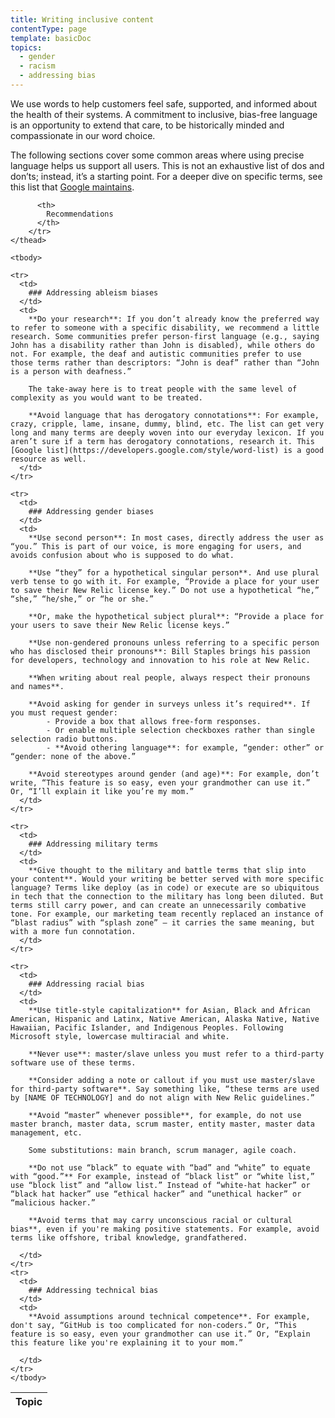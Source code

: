 ```yaml
---
title: Writing inclusive content
contentType: page
template: basicDoc
topics:
  - gender
  - racism
  - addressing bias
---
```


We use words to help customers feel safe, supported, and informed about the health of their systems. A commitment to inclusive, bias-free language is an opportunity to extend that care, to be historically minded and compassionate in our word choice.

The following sections cover some common areas where using precise language helps us support all users. This is not an exhaustive list of dos and don’ts; instead, it’s a starting point. For a deeper dive on specific terms, see this list that [Google maintains](https://developers.google.com/style/word-list).

<table>
    <thead>
        <tr>
          <th style={{ width: "200px" }}>
            Topic
          </th>

          <th>
            Recommendations
          </th>
        </tr>
    </thead>
    
    <tbody>

    <tr>
      <td>
        ### Addressing ableism biases
      </td>
      <td>
        **Do your research**: If you don’t already know the preferred way to refer to someone with a specific disability, we recommend a little research. Some communities prefer person-first language (e.g., saying John has a disability rather than John is disabled), while others do not. For example, the deaf and autistic communities prefer to use those terms rather than descriptors: “John is deaf” rather than “John is a person with deafness.”

        The take-away here is to treat people with the same level of complexity as you would want to be treated. 

        **Avoid language that has derogatory connotations**: For example, crazy, cripple, lame, insane, dummy, blind, etc. The list can get very long and many terms are deeply woven into our everyday lexicon. If you aren’t sure if a term has derogatory connotations, research it. This [Google list](https://developers.google.com/style/word-list) is a good resource as well.
      </td>
    </tr>

    <tr>
      <td>
        ### Addressing gender biases
      </td>
      <td>
        **Use second person**: In most cases, directly address the user as “you.” This is part of our voice, is more engaging for users, and avoids confusion about who is supposed to do what.

        **Use “they” for a hypothetical singular person**. And use plural verb tense to go with it. For example, “Provide a place for your user to save their New Relic license key.” Do not use a hypothetical “he,” “she,” “he/she,” or “he or she.”

        **Or, make the hypothetical subject plural**: “Provide a place for your users to save their New Relic license keys.”

        **Use non-gendered pronouns unless referring to a specific person who has disclosed their pronouns**: Bill Staples brings his passion for developers, technology and innovation to his role at New Relic. 

        **When writing about real people, always respect their pronouns and names**.

        **Avoid asking for gender in surveys unless it’s required**. If you must request gender:
            - Provide a box that allows free-form responses.
            - Or enable multiple selection checkboxes rather than single selection radio buttons. 
            - **Avoid othering language**: for example, “gender: other” or “gender: none of the above.”

        **Avoid stereotypes around gender (and age)**: For example, don’t write, “This feature is so easy, even your grandmother can use it.” Or, “I’ll explain it like you’re my mom.”
      </td>
    </tr>

    <tr>
      <td>
        ### Addressing military terms
      </td>
      <td>
        **Give thought to the military and battle terms that slip into your content**. Would your writing be better served with more specific language? Terms like deploy (as in code) or execute are so ubiquitous in tech that the connection to the military has long been diluted. But terms still carry power, and can create an unnecessarily combative tone. For example, our marketing team recently replaced an instance of “blast radius” with “splash zone” – it carries the same meaning, but with a more fun connotation.
      </td>
    </tr>

    <tr>
      <td>
        ### Addressing racial bias
      </td>
      <td>
        **Use title-style capitalization** for Asian, Black and African American, Hispanic and Latinx, Native American, Alaska Native, Native Hawaiian, Pacific Islander, and Indigenous Peoples. Following Microsoft style, lowercase multiracial and white.

        **Never use**: master/slave unless you must refer to a third-party software use of these terms. 

        **Consider adding a note or callout if you must use master/slave for third-party software**. Say something like, “these terms are used by [NAME OF TECHNOLOGY] and do not align with New Relic guidelines.”

        **Avoid “master” whenever possible**, for example, do not use master branch, master data, scrum master, entity master, master data management, etc.  

        Some substitutions: main branch, scrum manager, agile coach. 

        **Do not use “black” to equate with “bad” and “white” to equate with “good.”** For example, instead of “black list” or “white list,” use “block list” and “allow list.” Instead of “white-hat hacker” or “black hat hacker” use “ethical hacker” and “unethical hacker” or “malicious hacker.”

        **Avoid terms that may carry unconscious racial or cultural bias**, even if you're making positive statements. For example, avoid terms like offshore, tribal knowledge, grandfathered.

      </td>
    </tr>
    <tr>
      <td>
        ### Addressing technical bias
      </td>
      <td>
        **Avoid assumptions around technical competence**. For example, don't say, “GitHub is too complicated for non-coders.” Or, “This feature is so easy, even your grandmother can use it.” Or, “Explain this feature like you're explaining it to your mom.” 

      </td>
    </tr>
    </tbody>
    
</table>
